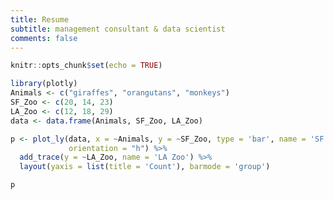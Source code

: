 ```yaml
---
title: Resume
subtitle: management consultant & data scientist
comments: false
---
```


```r
knitr::opts_chunk$set(echo = TRUE)
```

```r
library(plotly)
Animals <- c("giraffes", "orangutans", "monkeys")
SF_Zoo <- c(20, 14, 23)
LA_Zoo <- c(12, 18, 29)
data <- data.frame(Animals, SF_Zoo, LA_Zoo)

p <- plot_ly(data, x = ~Animals, y = ~SF_Zoo, type = 'bar', name = 'SF Zoo',
             orientation = "h") %>%
  add_trace(y = ~LA_Zoo, name = 'LA Zoo') %>%
  layout(yaxis = list(title = 'Count'), barmode = 'group')
```

```r
p
```

